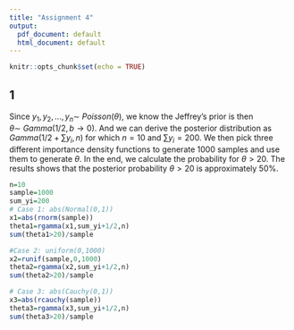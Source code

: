 ---
title: "Assignment 4"
output:
  pdf_document: default
  html_document: default
---

```{r setup, include=FALSE}
knitr::opts_chunk$set(echo = TRUE)
```

## 1

Since $y_1,y_2,...,y_n \sim \ Poisson(\theta)$, we know the Jeffrey's prior is then $\theta \sim \ Gamma(1/2,b\rightarrow0)$. And we can derive the posterior distribution as $Gamma(1/2 +\sum{y_i},n)$ for which $n=10$ and $\sum{y_i}=200$.
We then pick three different importance density functions to generate 1000 samples and use them to generate $\theta$. In the end, we calculate the probability for $\theta >20$. The results shows that the posterior probability $\theta > 20$ is approximately 50%.
```{r}
n=10
sample=1000
sum_yi=200
# Case 1: abs(Normal(0,1))
x1=abs(rnorm(sample))
theta1=rgamma(x1,sum_yi+1/2,n)
sum(theta1>20)/sample

#Case 2: uniform(0,1000)
x2=runif(sample,0,1000)
theta2=rgamma(x2,sum_yi+1/2,n)
sum(theta2>20)/sample

# Case 3: abs(Cauchy(0,1))
x3=abs(rcauchy(sample))
theta3=rgamma(x3,sum_yi+1/2,n)
sum(theta3>20)/sample
```

